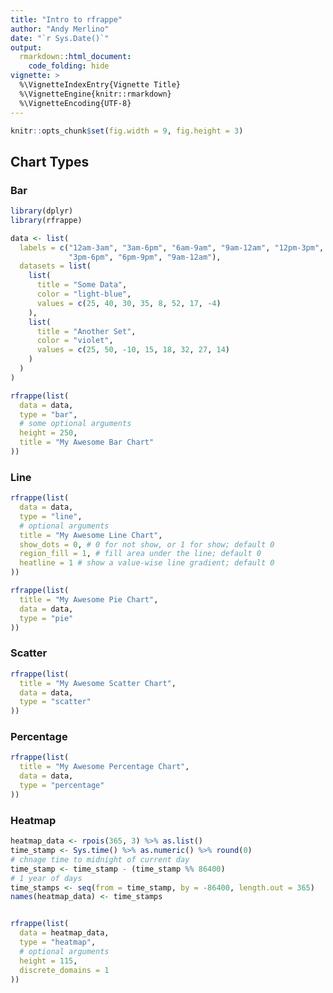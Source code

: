 ```yaml
---
title: "Intro to rfrappe"
author: "Andy Merlino"
date: "`r Sys.Date()`"
output: 
  rmarkdown::html_document:
    code_folding: hide
vignette: >
  %\VignetteIndexEntry{Vignette Title}
  %\VignetteEngine{knitr::rmarkdown}
  %\VignetteEncoding{UTF-8}
---
```


```r
knitr::opts_chunk$set(fig.width = 9, fig.height = 3)
```

## Chart Types

### Bar

```r
library(dplyr)
library(rfrappe)

data <- list(
  labels = c("12am-3am", "3am-6pm", "6am-9am", "9am-12am", "12pm-3pm", 
             "3pm-6pm", "6pm-9pm", "9am-12am"),
  datasets = list(
    list(
      title = "Some Data",
      color = "light-blue",
      values = c(25, 40, 30, 35, 8, 52, 17, -4)
    ),
    list(
      title = "Another Set",
      color = "violet",
      values = c(25, 50, -10, 15, 18, 32, 27, 14)
    )
  )
)

rfrappe(list(
  data = data,
  type = "bar",
  # some optional arguments
  height = 250,
  title = "My Awesome Bar Chart"
))
```

### Line

```r
rfrappe(list(
  data = data,
  type = "line",
  # optional arguments
  title = "My Awesome Line Chart",
  show_dots = 0, # 0 for not show, or 1 for show; default 0
  region_fill = 1, # fill area under the line; default 0
  heatline = 1 # show a value-wise line gradient; default 0
))
```

```r
rfrappe(list(
  title = "My Awesome Pie Chart",
  data = data,
  type = "pie"
))
```

### Scatter

```r
rfrappe(list(
  title = "My Awesome Scatter Chart",
  data = data,
  type = "scatter"
))
```

### Percentage

```r
rfrappe(list(
  title = "My Awesome Percentage Chart",
  data = data,
  type = "percentage"
))
```

### Heatmap

```r
heatmap_data <- rpois(365, 3) %>% as.list()
time_stamp <- Sys.time() %>% as.numeric() %>% round(0)
# chnage time to midnight of current day
time_stamp <- time_stamp - (time_stamp %% 86400)
# 1 year of days
time_stamps <- seq(from = time_stamp, by = -86400, length.out = 365)
names(heatmap_data) <- time_stamps


rfrappe(list(
  data = heatmap_data,
  type = "heatmap",
  # optional arguments
  height = 115,
  discrete_domains = 1
))
```

